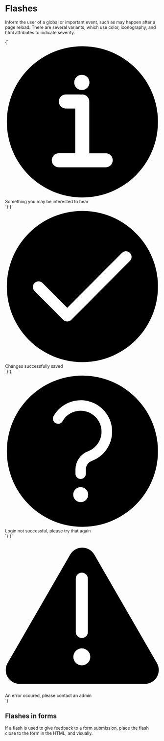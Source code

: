
<Meta title="UI/Flashes" />

# Flashes

Inform the user of a global or important event, such as may happen after a page reload. There are several variants, which use color, iconography, and html attributes to indicate severity.

<Canvas isColumn>
  <Story name="Flash (brand-1)">
    {`
      <div class="u-padding-m--y a-flash--brand-1" aria-live="polite">
        <div class="a-content u-flex u-items-center u-font--medium">
          <svg xmlns="http://www.w3.org/2000/svg" viewBox="0 0 100 100" class="a-icon a-icon--l u-flex__shrink-0 u-margin-m--right" aria-hidden="true">
            <circle cx="50.1" cy="50.1" r="49"/><path d="M65.2,70.48H54.56V36.9A4.56,4.56,0,0,0,50,32.34h0a4.78,4.78,0,0,0-.76.08,4.9,4.9,0,0,0-.76-.08H39.36a4.56,4.56,0,1,0,0,9.12h6.08v29H34.8a4.56,4.56,0,0,0,0,9.12H65.2a4.56,4.56,0,0,0,0-9.12h0M54.68,24.54a4.94,4.94,0,1,1-4.94-4.94A4.95,4.95,0,0,1,54.68,24.54Z" fill="#fff"/>
          </svg>
          Something you may be interested to hear
        </div>
      </div>
    `}
  </Story>
  <Story name="Flash (positive)">
    {`
      <div class="u-padding-m--y a-flash--positive" aria-live="polite">
        <div class="a-content u-flex u-items-center u-font--medium">
          <svg xmlns="http://www.w3.org/2000/svg" viewBox="0 0 100 100" class="a-icon a-icon--l u-flex__shrink-0 u-margin-m--right" aria-hidden="true">
            <circle cx="50.1" cy="50.1" r="49"/><path d="M42.88,71.69,80.93,33.48a3.68,3.68,0,0,0,0-5.18h0a3.69,3.69,0,0,0-5.2,0L44.53,59.63,40.28,63.9,36,59.63,24.27,47.82a3.67,3.67,0,0,0-5.2,0h0a3.68,3.68,0,0,0,0,5.18L37.67,71.69A3.68,3.68,0,0,0,42.88,71.69Z" fill="#fff"/>
          </svg>
          Changes successfully saved
        </div>
      </div>
    `}
  </Story>
  <Story name="Flash (warning)">
    {`
      <div class="u-padding-m--y a-flash--warning" aria-live="polite">
        <div class="a-content u-flex u-items-center u-font--medium">
          <svg xmlns="http://www.w3.org/2000/svg" viewBox="0 0 100 100" class="a-icon a-icon--l u-flex__shrink-0 u-margin-m--right" aria-hidden="true">
            <circle cx="50.1" cy="50.1" r="49"/><path d="M56.25,56.37a6,6,0,0,0-3.93,5.75V64.9a3.36,3.36,0,0,1-6.71,0V62.11a12.6,12.6,0,0,1,8.24-12A13.6,13.6,0,0,0,49,23.84a13.45,13.45,0,0,0-11.3,6l0,0-.45.8a3.38,3.38,0,0,1-2.91,1.67,3.31,3.31,0,0,1-1.68-.45,3.36,3.36,0,0,1-1.22-4.59A20.31,20.31,0,1,1,56.25,56.37ZM49,73.38a4.86,4.86,0,1,0,4.86,4.86A4.87,4.87,0,0,0,49,73.38Z" fill="#fff" fill-rule="evenodd"/>
          </svg>
          Login not successful, please try that again
        </div>
      </div>
    `}
  </Story>
  <Story name="Flash (danger)">
    {`
      <div class="u-padding-m--y a-flash--danger" role="alert">
        <div class="a-content u-flex u-items-center u-font--medium">
          <svg xmlns="http://www.w3.org/2000/svg" viewBox="0 0 100 100" class="a-icon a-icon--l u-flex__shrink-0 u-margin-m--right" aria-hidden="true">
            <path d="M42.21,10.33,1.59,80.67a9,9,0,0,0,7.79,13.5H90.62a9,9,0,0,0,7.79-13.5L57.79,10.33A9,9,0,0,0,42.21,10.33Z" fill-rule="evenodd"/><path d="M49.72,71.15a5.5,5.5,0,1,1-5.49,5.5A5.5,5.5,0,0,1,49.72,71.15Zm3.93-10.44V25.82a3.93,3.93,0,0,0-7.85,0V60.71a3.93,3.93,0,0,0,7.85,0Z" fill="#fff"/>
          </svg>
          An error occured, please contact an admin
        </div>
      </div>
    `}
  </Story>
</Canvas>

## Flashes in forms

If a flash is used to give feedback to a form submission, place the flash close to the form in the HTML, and visually.

<Canvas>
  <Story id="ui-data-forms--login-form-with-errors" />
</Canvas>
